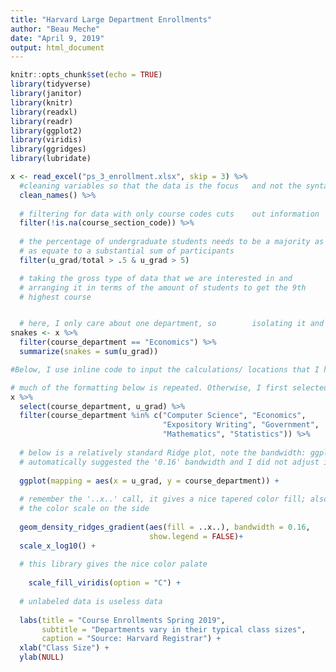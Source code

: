 ```yaml
---
title: "Harvard Large Department Enrollments"
author: "Beau Meche"
date: "April 9, 2019"
output: html_document
---
```


```r
knitr::opts_chunk$set(echo = TRUE)
library(tidyverse)
library(janitor)
library(knitr)
library(readxl)
library(readr)
library(ggplot2)
library(viridis)
library(ggridges)
library(lubridate)
```

```r
x <- read_excel("ps_3_enrollment.xlsx", skip = 3) %>%
  #cleaning variables so that the data is the focus   and not the syntax   of the given names
  clean_names() %>%
  
  # filtering for data with only course codes cuts    out information      that we are not interested in
  filter(!is.na(course_section_code)) %>%
  
  # the percentage of undergraduate students needs to be a majority as well
  # as equate to a substantial sum of participants
  filter(u_grad/total > .5 & u_grad > 5)

  # taking the gross type of data that we are interested in and
  # arranging it in terms of the amount of students to get the 9th
  # highest course


  # here, I only care about one department, so        isolating it and     summing all the undergrads who     study the infamously nicknamed        courses should       suffice
snakes <- x %>% 
  filter(course_department == "Economics") %>%
  summarize(snakes = sum(u_grad))

#Below, I use inline code to input the calculations/ locations that I have described above. I assigned each chunk that is relevant to each query to a separate variable name so that the inline code is not clunky and ugly
```


```r

# much of the formatting below is repeated. Otherwise, I first selected the two data variables that were relevant to the graph then sifted out the courses that I was interested in comparing. 
x %>%
  select(course_department, u_grad) %>%
  filter(course_department %in% c("Computer Science", "Economics",
                                  "Expository Writing", "Government",
                                  "Mathematics", "Statistics")) %>%
  
  # below is a relatively standard Ridge plot, note the bandwidth: ggplot
  # automatically suggested the '0.16' bandwidth and I did not adjust it
  
  ggplot(mapping = aes(x = u_grad, y = course_department)) + 
  
  # remember the '..x..' call, it gives a nice tapered color fill; also remove
  # the color scale on the side
  
  geom_density_ridges_gradient(aes(fill = ..x..), bandwidth = 0.16,
                               show.legend = FALSE)+ 
  scale_x_log10() +
  
  # this library gives the nice color palate
  
    scale_fill_viridis(option = "C") +
  
  # unlabeled data is useless data
  
  labs(title = "Course Enrollments Spring 2019",
       subtitle = "Departments vary in their typical class sizes",
       caption = "Source: Harvard Registrar") +
  xlab("Class Size") +
  ylab(NULL)
  
```